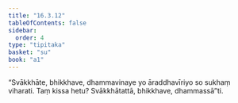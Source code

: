 ```yaml
---
title: "16.3.12"
tableOfContents: false
sidebar:
  order: 4
type: "tipitaka"
basket: "su"
book: "a1"
---
```



<DynamicBreadcrumb />

<Division number="319" book="a1">

<Paragraph number="408" book="a1">
“Svākkhāte, bhikkhave, dhammavinaye yo āraddhavīriyo so sukhaṃ viharati. Taṃ kissa hetu? Svākkhātattā, bhikkhave, dhammassā”ti.
</Paragraph>
</Division>